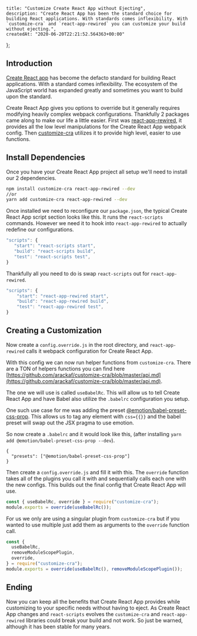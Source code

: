     title: "Customize Create React App without Ejecting",
    description: "Create React App has been the standard choice for building React applications. With standards comes inflexibility. With `customize-cra` and `react-app-rewired` you can customize your build without ejecting.",
    createdAt: "2020-06-20T22:21:52.564363+00:00"
};


    
## Introduction

[Create React app](https://create-react-app.dev/) has become the defacto standard for building React applications. With a standard comes inflexibility. The ecosystem of the JavaScript world has expanded greatly and sometimes you want to build upon the standard.

Create React App gives you options to override but it generally requires modifying heavily complex webpack configurations. Thankfully 2 packages came along to make our life a little easier. First was [react-app-rewired](https://github.com/timarney/react-app-rewired/), it provides all the low level manipulations for the Create React App webpack config. Then [customize-cra](https://github.com/arackaf/customize-cra) utilizes it to provide high level, easier to use functions.

## Install Dependencies

Once you have your Create React App project all setup we'll need to install our 2 dependencies.

```bash
npm install customize-cra react-app-rewired --dev
//or
yarn add customize-cra react-app-rewired --dev
```

Once installed we need to reconfigure our `package.json`, the typical Create React App script section looks like this. It runs the `react-scripts` commands. However we need it to hook into `react-app-rewired` to actually redefine our configurations.

```js
"scripts": {
   "start": "react-scripts start",
   "build": "react-scripts build",
   "test": "react-scripts test",
}
```

Thankfully all you need to do is swap `react-scripts` out for `react-app-rewired`.

```js
"scripts": {
    "start": "react-app-rewired start",
    "build": "react-app-rewired build",
    "test": "react-app-rewired test",
}
```

## Creating a Customization

Now create a `config.override.js` in the root directory, and `react-app-rewired` calls it webpack configuration for Create React App.

With this config we can now run helper functions from `customize-cra`. There are a TON of helpers functions you can find here [https://github.com/arackaf/customize-cra/blob/master/api.md](https://github.com/arackaf/customize-cra/blob/master/api.md).

The one we will use is called `useBabelRc`. This will allow us to tell Create React App and have Babel also utilize the `.babelrc` configuration you setup.

One such use case for me was adding the preset [@emotion/babel-preset-css-prop](https://emotion.sh/docs/@emotion/babel-preset-css-prop). This allows us to tag any element with `css={{}}` and the babel preset will swap out the JSX pragma to use emotion.

So now create a `.babelrc` and it would look like this, (after installing `yarn add @emotion/babel-preset-css-prop --dev`).

```
{
  "presets": ["@emotion/babel-preset-css-prop"]
}
```

Then create a `config.override.js` and fill it with this. The `override` function takes all of the plugins you call it with and sequentially calls each one with the new configs. This builds out the final config that Create React App will use.

```js
const { useBabelRc, override } = require("customize-cra");
module.exports = override(useBabelRc());
```

For us we only are using a singular plugin from `customize-cra` but if you wanted to use multiple just add them as arguments to the `override` function call.

```js
const {
  useBabelRc,
  removeModuleScopePlugin,
  override,
} = require("customize-cra");
module.exports = override(useBabelRc(), removeModuleScopePlugin());
```

## Ending

Now you can keep all the benefits that Create React App provides while customizing to your specific needs without having to eject. As Create React App changes and `react-scripts` evolves the `customize-cra` and `react-app-rewired` libraries could break your build and not work. So just be warned, although it has been stable for many years.
